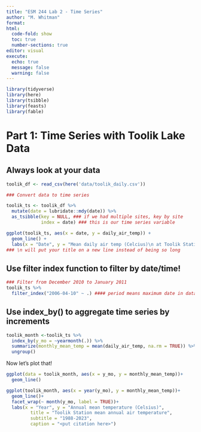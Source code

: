 ```yaml
---
title: "ESM 244 Lab 2 - Time Series"
author: "M. Whitman"
format: 
html:
  code-fold: show
  toc: true
  number-sections: true
editor: visual
execute: 
  echo: true
  message: false
  warning: false
---
```


```r
library(tidyverse)
library(here)
library(tsibble)
library(feasts)
library(fable)
```

# Part 1: Time Series with Toolik Lake Data

## Always look at your data

```r
toolik_df <- read_csv(here('data/toolik_daily.csv'))

### Convert data to time series

toolik_ts <- toolik_df %>% 
  mutate(date = lubridate::mdy(date)) %>% 
  as_tsibble(key = NULL, ### if we had multiple sites, key by site
             index = date) ### this is our time series variable

ggplot(toolik_ts, aes(x = date, y = daily_air_temp)) +
  geom_line() +
  labs(x = "Date", y = "Mean daily air temp (Celcius)\n at Toolik Station")
### \n will put your title on a new line instead of being so long
```

## Use filter index function to filter by date/time!
```r
### Filter from December 2010 to January 2011
toolik_ts %>% 
  filter_index("2006-04-10" ~ .) #### period means maximum date in data frame, or first date in data frame
```
## Use index_by() to aggregate time series by increments

```r
toolik_month <-toolik_ts %>% 
  index_by(y_mo = ~yearmonth(.)) %>% 
  summarize(monthly_mean_temp = mean(daily_air_temp, na.rm = TRUE)) %>% 
  ungroup()
```

Now let's plot that!
```r
ggplot(data = toolik_month, aes(x = y_mo, y = monthly_mean_temp))+
  geom_line()

ggplot(toolik_month, aes(x = year(y_mo), y = monthly_mean_temp))+
  geom_line()+
  facet_wrap(~ month(y_mo, label = TRUE))+
  labs(x = "Year", y = "Annual mean temperature (Celsius)",
         title = "Toolik Station mean annual air temperature",
         subtitle = "1988-2023",
         caption = "<put citation here>")
```







